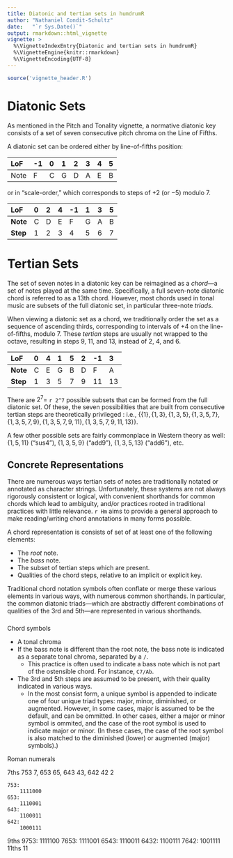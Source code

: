 ```yaml
---
title: Diatonic and tertian sets in humdrumR
author: "Nathaniel Condit-Schultz"
date:   "`r Sys.Date()`"
output: rmarkdown::html_vignette
vignette: >
  %\VignetteIndexEntry{Diatonic and tertian sets in humdrumR}
  %\VignetteEngine{knitr::rmarkdown}
  %\VignetteEncoding{UTF-8}
---
```


```r
source('vignette_header.R')
```

# Diatonic Sets

As mentioned in the Pitch and Tonality vignette, a normative diatonic key consists of a set of seven consecutive pitch chroma on the Line of Fifths.

A diatonic set can be ordered either by line-of-fifths position: 

**LoF**  -1  0  1  2  3  4  5
-------- --- -- -- -- -- -- --
Note     F   C  G  D  A  E  B

or in "scale-order," which corresponds to steps of $+2$ (or $-5$) modulo 7.

**LoF**   0  2  4  -1  1  3  5
--------- -- -- -- --- -- -- --
**Note**  C  D  E  F   G  A  B
**Step**  1  2  3  4   5  6  7

# Tertian Sets


The set of seven notes in a diatonic key can be reimagined as a *chord*---a set of notes played at the same time.
Specifically, a full seven-note diatonic chord is referred to as a 13th chord.
However, most chords used in tonal music are subsets of the full diatonic set, in particular three-note *triads*.

When viewing a diatonic set as a chord, we traditionally order the set as a sequence of ascending thirds, corresponding to intervals of $+4$ on the line-of-fifths, modulo 7.
These *tertian* steps are usually not wrapped to the octave, resulting in steps 9, 11, and 13, instead of 2, 4, and 6.

**LoF**    0  4  1  5  2  -1  3
---------- -- -- -- -- -- --- ---
**Note**   C  E  G  B  D  F   A
**Step**   1  3  5  7  9  11  13


There are $2^7=$ `r 2^7` possible subsets that can be formed from the full diatonic set.
Of these, the seven possibilities that are built from consecutive tertian steps are theoretically privileged : i.e., $\{\{1\}, \{1,3\}, \{1,3,5\}, \{1,3,5,7\}, \{1,3,5,7,9\}, \{1,3,5,7,9,11\}, \{1,3,5,7,9,11,13\}\}$.

A few other possible sets are fairly commonplace in Western theory as well: $\{1,5, 11\}$ ("sus4"), $\{1,3,5,9\}$ ("add9"), $\{1,3,5,13\}$ ("add6"), etc.


## Concrete Representations

There are numerous ways tertian sets of notes are traditionally notated or annotated as character strings.
Unfortunately, these systems are not always rigorously consistent or logical, with convenient shorthands for common chords which lead to ambiguity, and/or practices rooted in traditional practices with little relevance.
`r Hm` aims to provide a general approach to make reading/writing chord annotations in many forms possible.



A chord representation is consists of set of at least one of the following elements:

+ The *root* note.
+ The *bass* note.
+ The subset of tertian steps which are present.
+ Qualities of the chord steps, relative to an implicit or explicit key.

Traditional chord notation symbols often conflate or merge these various elements in various ways, with numerous common shorthands.
In particular, the common diatonic triads---which are abstractly different combinations of qualities of the 3rd and 5th---are represented in various shorthands.


### 

Chord symbols

+ A tonal chroma
+ If the bass note is different than the root note, the bass note is indicated as a separate tonal chroma, separated by a `/`.
    + This practice is often used to indicate a bass note which is not part of the ostensible chord. For instance, `C7/Ab`.
+ The 3rd and 5th steps are assumed to be present, with their quality indicated in various ways.
    + In the most consist form, a unique symbol is appended to indicate one of four unique triad types: major, minor, diminished, or augmented.
      However, in some cases, major is assumed to be the default, and can be ommitted.
      In other cases, either a major or minor symbol is ommited, and the case of the root symbol is used to indicate major or minor.
      (In these cases, the case of the root symbol is also matched to the diminished (lower) or augmented (major) symbols).)
      


Roman numerals



7ths
	753 7, 653 65, 643 43, 642 42 2

	753:
		1111000
	653:
		1110001
	643:
		1100011
	642:
		1000111
9ths
	9753:
		1111100
	7653:
		1111001
	6543:
		1110011
	6432:
		1100111
	7642:
		1001111
11ths
	11
	


